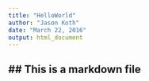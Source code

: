 ```yaml
---
title: "HelloWorld"
author: "Jason Koth"
date: "March 22, 2016"
output: html_document
---
```

## This is a markdown file
--

